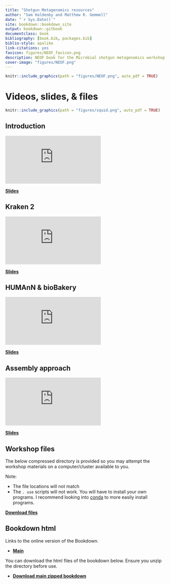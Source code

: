 ```yaml
--- 
title: "Shotgun Metagenomics resources"
author: "Sam Haldenby and Matthew R. Gemmell"
date: "`r Sys.Date()`"
site: bookdown::bookdown_site
output: bookdown::gitbook
documentclass: book
bibliography: [book.bib, packages.bib]
biblio-style: apalike
link-citations: yes
favicon: figures/NEOF_favicon.png
description: NEOF book for the Microbial shotgun metagenomics workshop resources
cover-image: "figures/NEOF.png"
---
```


```r
knitr::include_graphics(path = "figures/NEOF.png", auto_pdf = TRUE)
``` 

# Videos, slides, & files

```r
knitr::include_graphics(path = "figures/squid.png", auto_pdf = TRUE)
``` 

## Introduction

<div class="container">
<iframe src="https://www.youtube.com/embed/nXeF3RyAReA" 
frameborder="0" allowfullscreen class="video"></iframe>
</div>

[__Slides__](https://docs.google.com/presentation/d/1e22Q77AgLZ0phD8-L90SAVmS8_eNV820_91OM5YiZvE/edit?usp=sharing)

## Kraken 2

<div class="container">
<iframe src="https://www.youtube.com/embed/f_zsqXX9Ujo" 
frameborder="0" allowfullscreen class="video"></iframe>
</div>

[__Slides__](https://docs.google.com/presentation/d/1mBt8cZOpq5Nz7UlFdho7lg0FB0qvION8yIUsXfnXNAM/edit?usp=sharing)

## HUMAnN & bioBakery

<div class="container">
<iframe src="https://www.youtube.com/embed/FzWDKuYHQ7A" 
frameborder="0" allowfullscreen class="video"></iframe>
</div>

[__Slides__](https://docs.google.com/presentation/d/19x8AdMMf9fl1j4mPIG20X6gCI43yyA6nZHcX6w39QMI/edit?usp=sharing)

## Assembly approach

<div class="container">
<iframe src="https://www.youtube.com/embed/sZbV2kYp8Ws" 
frameborder="0" allowfullscreen class="video"></iframe>
</div>

[__Slides__](https://docs.google.com/presentation/d/1FSctCGM71y-SPq1gfeumkPqSPaOwFVLPExUYqoaHQTk/edit?usp=sharing)

## Workshop files

The below compressed directory is provided so you may attempt the workshop materials on a computer/cluster available to you.

Note:

- The file locations will not match
- The `. use` scripts will not work. You will have to install your own programs. I recommend looking into [conda](https://docs.conda.io/en/latest/) to more easily install programs.

[__Download files__](https://www.cgr.liv.ac.uk/illum/NEOFworkshops_5bfa93ca0482d69d/Shotgun_Metagenomics/resources/Shotgun_metagenomics.zip)

## Bookdown html

Links to the online version of the Bookdown.

- [__Main__](https://neof-workshops.github.io/Shotgun_ld5ug2/)

You can download the html files of the bookdown below. Ensure you unzip the directory before use.

- [__Download main zipped bookdown__](https://NEOF-workshops.github.io/Shotgun_ld5ug2/resources/Bookdown/NEOF_shotgun_metagenome_course_book.zip)

<!--chapter:end:01-Shotgun_metagenomics.Rmd-->

